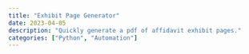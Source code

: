 ```yaml
---
title: "Exhibit Page Generator"
date: 2023-04-05
description: "Quickly generate a pdf of affidavit exhibit pages."
categories: ["Python", "Automation"]
---
```

